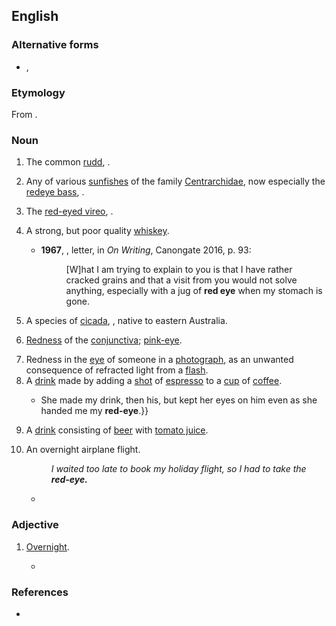 {{also|redeye|Red Eye}}

==English==
{{wikipedia|red-eye flight}}
{{wikipedia|dab=Red eye}}

===Alternative forms===
* {{l|en|redeye}}, {{l|en|red eye}}

===Etymology===
From {{compound|red|eye|lang=en}}.

===Noun===
{{en-noun}}

# The common [[rudd]], {{taxlink|Scardinius erythrophthalmus|species}}. {{defdate|from 17th c.}}
# {{lb|en|US}} Any of various [[sunfish]]es of the family [[Centrarchidae]], now especially the [[redeye bass]], {{taxlink|Micropterus coosae|species}}. {{defdate|from 19th c.}}
# {{lb|en|North America}} The [[red-eyed vireo]], {{taxlink|Vireo olivaceus|species}}. {{defdate|from 19th c.}}
# {{lb|en|US|slang}} A strong, but poor quality [[whiskey]]. {{defdate|from 19th c.}}
#*'''1967''', {{w|Charles Bukowski}}, letter, in ''On Writing'', Canongate 2016, p. 93:
#*:[W]hat I am trying to explain to you is that I have rather cracked grains and that a visit from you would not solve anything, especially with a jug of '''red eye''' when my stomach is gone.
# {{lb|en|Australia}} A species of [[cicada]], {{taxlink|Psaltoda moerens|species}}, native to eastern Australia. {{defdate|from 20th c.}}
# {{lb|en|medicine}} [[redness|Redness]] of the [[conjunctiva]]; [[pink-eye]]. {{defdate|from 20th c.}}
# Redness in the [[eye]] of someone in a [[photograph]], as an unwanted consequence of refracted light from a [[flash]]. {{defdate|from 20th c.}}
# A [[drink]] made by adding a [[shot]] of [[espresso]] to a [[cup]] of [[coffee]].
#* {{quote-book|year=2008|title=Hooked on Murder|author=Betty Hechtman|location=New York|publisher=Berkley Publishing Group|isbn=9780425221259|page={{gbooks|1jPPAZQOCcEC|58|red-eye}}|passage=“A '''red-eye''', please,” I said to the young woman. I waited to see whether she would recognize the drink or whether I would have to explain that it was a cup of coffee with a shot of espresso. {{...}} She made my drink, then his, but kept her eyes on him even as she handed me my '''red-eye'''.}}
# {{lb|en|Canada|regional}} A [[drink]] consisting of [[beer]] with [[tomato juice]]. {{defdate|from 20th c.}}
# {{lb|en|US|colloquial}} An overnight airplane flight.
#: ''I waited too late to book my holiday flight, so I had to take the '''red-eye.'''''
#* {{quote-book|year=2007|title=Portable Childhoods|author={{w|Ellen Klages}}|chapter=Triangle|location=San Francisco|publisher={{w|Tachyon Publications}}|isbn=9781892391452|page={{gbooks|bwPnBAAAQBAJ|61|red-eye|altpg=61–62}}|passage=The '''red-eye''' back to San Francisco was only about half full. Michael had a window seat and Willy stretched his six-foot-three inch frame out into the aisle as they waited for take-off.}}

===Adjective===
{{en-adj|-}}

# {{lb|en|informal|of an [[airplane]] [[flight]]}} [[overnight|Overnight]].
#* {{quote-book|year=1994|title=Armored Cav: A Guided Tour of an Armored Cavalry Regiment|author={{w|Tom Clancy}}|location=New York|publisher={{w|Berkley Books}}|isbn=9780425158364|page={{gbooks|y5zafk4zSrQC|281|red-eye}}|passage=Fortunately, most of these were former French colonies, and through a combination of quiet diplomacy and well-placed French nationals in the various air-traffic-control centers, the 300-mile-long stream of American aircraft flew the width of Africa as uneventfully as a '''red-eye''' flight from LAX to JFK.}}

===References===
* {{R:Webster 1913}}


{{C|en|Hemipterans|Cyprinids|Sunfish|Perching birds}}